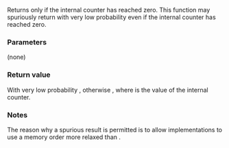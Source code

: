 {{cpp/thread/latch/title|try_wait}}
{{cpp/thread/latch/navbar}}

{{dcl begin}}
{{dcl|since=c++20|
bool try_wait() const noexcept;
}}
{{dcl end}}

Returns {{c|true}} only if the internal counter has reached zero. This function may spuriously return {{c|false}} with very low probability even if the internal counter has reached zero.

===Parameters===
(none)

===Return value===
With very low probability {{c|false}}, otherwise {{c|1=cnt == 0}}, where {{tt|cnt}} is the value of the internal counter.

===Notes===
The reason why a spurious result is permitted is to allow implementations to use a memory order more relaxed than {{lc|std::memory_order_seq_cst}}.

{{langlinks|es|ja|ru|zh}}